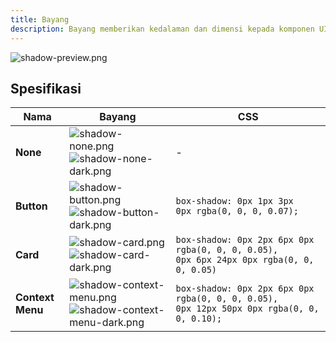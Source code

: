 ```yaml
---
title: Bayang
description: Bayang memberikan kedalaman dan dimensi kepada komponen UI, memberikan rasa lapisan dan hierarki.
---
```



![shadow-preview.png](/design/shadow-preview.png)

## Spesifikasi

| Nama             | Bayang                                                                                                                                                                                                                                                                                                         | CSS                                                                                                |
| ---------------- | -------------------------------------------------------------------------------------------------------------------------------------------------------------------------------------------------------------------------------------------------------------------------------------------------------------- | -------------------------------------------------------------------------------------------------- |
| **None**         | <Image width={72} height={60} src="/design/shadow-none.png" alt="shadow-none.png" className="my-0 border rounded-sm img-light"  /> <Image width={72} height={60} src="/design/shadow-none-dark.png" alt="shadow-none-dark.png" className="my-0 border rounded-sm img-dark"  />                                 | -                                                                                                  |
| **Button**       | <Image width={72} height={60} src="/design/shadow-button.png" alt="shadow-button.png" className="my-0 border rounded-sm img-light"  /> <Image width={72} height={60} src="/design/shadow-button-dark.png" alt="shadow-button-dark.png" className="my-0 border rounded-sm img-dark"  />                         | `box-shadow: 0px 1px 3px 0px rgba(0, 0, 0, 0.07); `                                                |
| **Card**         | <Image width={72} height={60} src="/design/shadow-card.png" alt="shadow-card.png" className="my-0 border rounded-sm img-light"  /> <Image width={72} height={60} src="/design/shadow-card-dark.png" alt="shadow-card-dark.png" className="my-0 border rounded-sm img-dark"  />                                 | `box-shadow: 0px 2px 6px 0px rgba(0, 0, 0, 0.05),` <br /> `0px 6px 24px 0px rgba(0, 0, 0, 0.05)`   |
| **Context Menu** | <Image width={72} height={60} src="/design/shadow-context-menu.png" alt="shadow-context-menu.png" className="my-0 border rounded-sm img-light"  /> <Image width={72} height={60} src="/design/shadow-context-menu-dark.png" alt="shadow-context-menu-dark.png" className="my-0 border rounded-sm img-dark"  /> | `box-shadow: 0px 2px 6px 0px rgba(0, 0, 0, 0.05),` <br /> `0px 12px 50px 0px rgba(0, 0, 0, 0.10);` |
